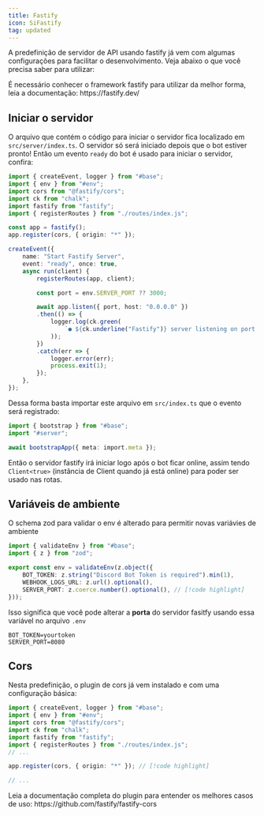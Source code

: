 ```yaml
---
title: Fastify
icon: SiFastify
tag: updated 
---
```



A predefinição de servidor de API usando fastify já vem com algumas configurações para facilitar o desenvolvimento. Veja abaixo o que você precisa saber para utilizar:

<Callout type="warn">
    É necessário conhecer o framework fastify para utilizar da melhor forma, leia a documentação: https://fastify.dev/
</Callout>

## Iniciar o servidor

O arquivo que contém o código para iniciar o servidor fica localizado em `src/server/index.ts`. O servidor só será iniciado depois que o bot estiver pronto! Então um evento `ready` do bot é usado para iniciar o servidor, confira:

```ts title="src/server/index.ts"
import { createEvent, logger } from "#base";
import { env } from "#env";
import cors from "@fastify/cors";
import ck from "chalk";
import fastify from "fastify";
import { registerRoutes } from "./routes/index.js";

const app = fastify();
app.register(cors, { origin: "*" });

createEvent({
    name: "Start Fastify Server",
    event: "ready", once: true,
    async run(client) {
        registerRoutes(app, client);

        const port = env.SERVER_PORT ?? 3000;

        await app.listen({ port, host: "0.0.0.0" })
        .then(() => {
            logger.log(ck.green(
                `● ${ck.underline("Fastify")} server listening on port ${port}`
            ));
        })
        .catch(err => {
            logger.error(err);
            process.exit(1);
        });
    },
});
```

Dessa forma basta importar este arquivo em `src/index.ts` que o evento será registrado:

```ts title="src/index.ts"
import { bootstrap } from "#base";
import "#server";

await bootstrapApp({ meta: import.meta });
```

Então o servidor fastify irá iniciar logo após o bot ficar online, assim tendo `Client<true>` (instância de Client quando já está online) para poder ser usado nas rotas.

## Variáveis de ambiente

O schema zod para validar o env é alterado para permitir novas variávies de ambiente

```ts title="src/env.ts"
import { validateEnv } from "#base";
import { z } from "zod";

export const env = validateEnv(z.object({
    BOT_TOKEN: z.string("Discord Bot Token is required").min(1),
    WEBHOOK_LOGS_URL: z.url().optional(),
    SERVER_PORT: z.coerce.number().optional(), // [!code highlight]
}));
```

Isso significa que você pode alterar a **porta** do servidor fasitfy usando essa variável no arquivo `.env`

```properties title=".env"
BOT_TOKEN=yourtoken
SERVER_PORT=8080
```

## Cors

Nesta predefinição, o plugin de cors já vem instalado e com uma configuração básica:

```ts title="src/server/index.ts"
import { createEvent, logger } from "#base";
import { env } from "#env";
import cors from "@fastify/cors";
import ck from "chalk";
import fastify from "fastify";
import { registerRoutes } from "./routes/index.js";
// ...

app.register(cors, { origin: "*" }); // [!code highlight]

// ...
```

<Callout type="info">
    Leia a documentação completa do plugin para entender os melhores casos de uso: https://github.com/fastify/fastify-cors
</Callout>